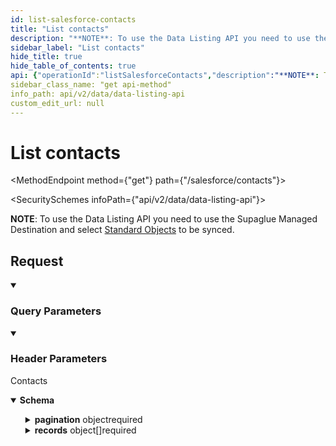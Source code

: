 ```yaml
---
id: list-salesforce-contacts
title: "List contacts"
description: "**NOTE**: To use the Data Listing API you need to use the Supaglue Managed Destination and select [Standard Objects](https://docs.supaglue.com/next/platform/objects/overview#configuration) to be synced."
sidebar_label: "List contacts"
hide_title: true
hide_table_of_contents: true
api: {"operationId":"listSalesforceContacts","description":"**NOTE**: To use the Data Listing API you need to use the Supaglue Managed Destination and select [Standard Objects](https://docs.supaglue.com/next/platform/objects/overview#configuration) to be synced.\n","tags":["Salesforce"],"security":[{"x-api-key":[]}],"parameters":[{"name":"modified_after","in":"query","schema":{"type":"string","format":"date-time","example":"2023-02-23T00:00:00.000Z"},"description":"If provided, will only return objects modified after this datetime"},{"name":"page_size","in":"query","schema":{"type":"string","example":"123"},"description":"Number of results to return per page. (Max: 1000)"},{"name":"cursor","in":"query","schema":{"type":"string","example":"cD0yMDIxLTAxLTA2KzAzJTNBMjQlM0E1My40MzQzMjYlMkIwMCUzQTAw"},"description":"The pagination cursor value"},{"name":"x-customer-id","in":"header","schema":{"type":"string","example":"my-customer-1"},"description":"The customer ID that uniquely identifies the customer in your application","required":true}],"responses":{"200":{"description":"Contacts","content":{"application/json":{"schema":{"type":"object","properties":{"pagination":{"type":"object","properties":{"next":{"type":"string","nullable":true,"example":"eyJpZCI6IjQyNTc5ZjczLTg1MjQtNDU3MC05YjY3LWVjYmQ3MDJjNmIxNCIsInJldmVyc2UiOmZhbHNlfQ=="},"previous":{"type":"string","nullable":true,"example":"eyJpZCI6IjBjZDhmYmZkLWU5NmQtNDEwZC05ZjQxLWIwMjU1YjdmNGI4NyIsInJldmVyc2UiOnRydWV9"},"total_count":{"type":"number","example":100}},"required":["next","previous"],"title":"pagination"},"records":{"type":"array","items":{"type":"object","properties":{"Id":{"type":"string","description":"The unique identifier for this contact."},"Description":{"type":"string","nullable":true,"description":"A description of the contact."},"Email":{"type":"string","nullable":true,"description":"The contact's email address."},"AccountId":{"type":"string","nullable":true,"description":"ID of the account that's the parent of this contact. This is a relationship field."},"FirstName":{"type":"string","nullable":true,"description":"The contact's first name up to 40 characters."},"HomePhone":{"type":"string","nullable":true,"description":"The contact's home phone number."},"IsDeleted":{"type":"boolean","description":"Indicates whether the object has been moved to the Recycle Bin (true) or not (false)."},"LastActivityDate":{"type":"string","format":"date-time","example":"2022-02-27T00:00:00Z","nullable":true,"description":"The date of the last activity on a contact. The LastActivityDate is set to whichever is more recent -- the LastActivityDate of a related task or event or the LastModifiedDate of a contact's record."},"LastName":{"type":"string","nullable":true,"description":"The contact's last name. Maximum size is 80 characters."},"LeadSource":{"type":"string","nullable":true,"description":"The source of the lead."},"MailingCity":{"type":"string","nullable":true,"description":"The city of the mailing address of this contact."},"MailingCountry":{"type":"string","nullable":true,"description":"The country of the mailing address of this contact."},"MailingPostalCode":{"type":"string","nullable":true,"description":"The postal code of the mailing address of this contact."},"MailingState":{"type":"string","nullable":true,"description":"The state of the mailijng address of this contact."},"MailingStreet":{"type":"string","nullable":true,"description":"The street of the mailing address of this contact."},"MobilePhone":{"type":"string","nullable":true,"description":"The contact's mobile phone number."},"OwnerId":{"type":"string","nullable":true,"description":"ID of the user who owns this contact. This is a relationship field."},"Phone":{"type":"string","nullable":true,"description":"The contact's phone number."},"Fax":{"type":"string","nullable":true,"description":"The contact's fax number."},"Title":{"type":"string","nullable":true,"description":"The contact's title."},"CreatedDate":{"type":"string","format":"date-time","example":"2022-02-27T00:00:00Z","description":"The date and time when this contact was created."},"SystemModstamp":{"type":"string","format":"date-time","example":"2022-02-27T00:00:00Z","description":"The date and time when this contact was last modified."},"raw_data":{"type":"object","description":"The raw data returned by the provider.","additionalProperties":true}},"required":["Id","Description","Email","AccountId","FirstName","HomePhone","IsDeleted","LastActivityDate","LastName","LeadSource","MailingCity","MailingCountry","MailingPostalCode","MailingState","MailingStreet","MobilePhone","OwnerId","Phone","Fax","Title","CreatedDate","SystemModstamp","raw_data"],"title":"salesforce_contact"}}},"required":["pagination","records"]}}}}},"method":"get","path":"/salesforce/contacts","servers":[{"url":"https://api.supaglue.io/data/v2","description":"Supaglue API"}],"securitySchemes":{"x-api-key":{"type":"apiKey","name":"x-api-key","in":"header","description":"API key to allow developers to access the API"}},"info":{"version":"0.13.13","title":"Data Listing API","contact":{"name":"Supaglue","email":"docs@supaglue.com","url":"https://supaglue.com"},"description":"#### Introduction\n\nWelcome to the Provider API documentation for Data Listing. You can use this API to list standard and custom objects to sync them from Supaglue to your database.\n\n:::info\n**NOTE**: To use the Data Listing API you need to use the Supaglue Managed Destination and select [Standard Objects](https://docs.supaglue.com/next/platform/objects/overview#configuration) to be synced.\n:::\n\n[![Run in Postman](https://run.pstmn.io/button.svg)](https://www.postman.com/supaglue/workspace/supaglue-public/overview)\n\n#### Base API URL\n```\nhttps://api.supaglue.io/data/v2\n```\n"},"postman":{"name":"List contacts","description":{"content":"**NOTE**: To use the Data Listing API you need to use the Supaglue Managed Destination and select [Standard Objects](https://docs.supaglue.com/next/platform/objects/overview#configuration) to be synced.\n","type":"text/plain"},"url":{"path":["salesforce","contacts"],"host":["{{baseUrl}}"],"query":[{"disabled":false,"description":{"content":"If provided, will only return objects modified after this datetime","type":"text/plain"},"key":"modified_after","value":""},{"disabled":false,"description":{"content":"Number of results to return per page. (Max: 1000)","type":"text/plain"},"key":"page_size","value":""},{"disabled":false,"description":{"content":"The pagination cursor value","type":"text/plain"},"key":"cursor","value":""}],"variable":[]},"header":[{"disabled":false,"description":{"content":"(Required) The customer ID that uniquely identifies the customer in your application","type":"text/plain"},"key":"x-customer-id","value":""},{"key":"Accept","value":"application/json"}],"method":"GET","auth":{"type":"apikey","apikey":[{"type":"any","value":"x-api-key","key":"key"},{"type":"any","value":"<API Key>","key":"value"},{"type":"any","value":"header","key":"in"}]}}}
sidebar_class_name: "get api-method"
info_path: api/v2/data/data-listing-api
custom_edit_url: null
---
```



<h1 className={"openapi__heading"}>List contacts</h1>

<MethodEndpoint method={"get"} path={"/salesforce/contacts"}></MethodEndpoint>

<SecuritySchemes infoPath={"api/v2/data/data-listing-api"}></SecuritySchemes>



**NOTE**: To use the Data Listing API you need to use the Supaglue Managed Destination and select [Standard Objects](https://docs.supaglue.com/next/platform/objects/overview#configuration) to be synced.


## Request

<details style={{"marginBottom":"1rem"}} className={"openapi-markdown__details"} data-collapsed={false} open={true}><summary style={{}}><h3 className={"openapi-markdown__details-summary-header-params"}>Query Parameters</h3></summary><div><ul><ParamsItem className={"paramsItem"} param={{"name":"modified_after","in":"query","schema":{"type":"string","format":"date-time","example":"2023-02-23T00:00:00.000Z"},"description":"If provided, will only return objects modified after this datetime"}}></ParamsItem><ParamsItem className={"paramsItem"} param={{"name":"page_size","in":"query","schema":{"type":"string","example":"123"},"description":"Number of results to return per page. (Max: 1000)"}}></ParamsItem><ParamsItem className={"paramsItem"} param={{"name":"cursor","in":"query","schema":{"type":"string","example":"cD0yMDIxLTAxLTA2KzAzJTNBMjQlM0E1My40MzQzMjYlMkIwMCUzQTAw"},"description":"The pagination cursor value"}}></ParamsItem></ul></div></details><details style={{"marginBottom":"1rem"}} className={"openapi-markdown__details"} data-collapsed={false} open={true}><summary style={{}}><h3 className={"openapi-markdown__details-summary-header-params"}>Header Parameters</h3></summary><div><ul><ParamsItem className={"paramsItem"} param={{"name":"x-customer-id","in":"header","schema":{"type":"string","example":"my-customer-1"},"description":"The customer ID that uniquely identifies the customer in your application","required":true}}></ParamsItem></ul></div></details><div><div><ApiTabs><TabItem label={"200"} value={"200"}><div>

Contacts

</div><div><MimeTabs className={"openapi-tabs__mime"} schemaType={"response"}><TabItem label={"application/json"} value={"application/json"}><SchemaTabs className={"openapi-tabs__schema"}><TabItem label={"Schema"} value={"Schema"}><details style={{}} className={"openapi-markdown__details response"} data-collapsed={false} open={true}><summary style={{}} className={"openapi-markdown__details-summary-response"}><strong>Schema</strong></summary><div style={{"textAlign":"left","marginLeft":"1rem"}}></div><ul style={{"marginLeft":"1rem"}}><SchemaItem collapsible={true} className={"schemaItem"}><details style={{}} className={"openapi-markdown__details"}><summary style={{}}><span className={"openapi-schema__container"}><strong className={"openapi-schema__property"}>pagination</strong><span className={"openapi-schema__name"}> object</span><span className={"openapi-schema__divider"}></span><span className={"openapi-schema__required"}>required</span></span></summary><div style={{"marginLeft":"1rem"}}><SchemaItem collapsible={false} name={"next"} required={true} schemaName={"string"} qualifierMessage={undefined} schema={{"type":"string","nullable":true,"example":"eyJpZCI6IjQyNTc5ZjczLTg1MjQtNDU3MC05YjY3LWVjYmQ3MDJjNmIxNCIsInJldmVyc2UiOmZhbHNlfQ=="}}></SchemaItem><SchemaItem collapsible={false} name={"previous"} required={true} schemaName={"string"} qualifierMessage={undefined} schema={{"type":"string","nullable":true,"example":"eyJpZCI6IjBjZDhmYmZkLWU5NmQtNDEwZC05ZjQxLWIwMjU1YjdmNGI4NyIsInJldmVyc2UiOnRydWV9"}}></SchemaItem><SchemaItem collapsible={false} name={"total_count"} required={false} schemaName={"number"} qualifierMessage={undefined} schema={{"type":"number","example":100}}></SchemaItem></div></details></SchemaItem><SchemaItem collapsible={true} className={"schemaItem"}><details style={{}} className={"openapi-markdown__details"}><summary style={{}}><span className={"openapi-schema__container"}><strong className={"openapi-schema__property"}>records</strong><span className={"openapi-schema__name"}> object[]</span><span className={"openapi-schema__divider"}></span><span className={"openapi-schema__required"}>required</span></span></summary><div style={{"marginLeft":"1rem"}}><li><div style={{"fontSize":"var(--ifm-code-font-size)","opacity":"0.6","marginLeft":"-.5rem","paddingBottom":".5rem"}}>Array [</div></li><SchemaItem collapsible={false} name={"Id"} required={true} schemaName={"string"} qualifierMessage={undefined} schema={{"type":"string","description":"The unique identifier for this contact."}}></SchemaItem><SchemaItem collapsible={false} name={"Description"} required={true} schemaName={"string"} qualifierMessage={undefined} schema={{"type":"string","nullable":true,"description":"A description of the contact."}}></SchemaItem><SchemaItem collapsible={false} name={"Email"} required={true} schemaName={"string"} qualifierMessage={undefined} schema={{"type":"string","nullable":true,"description":"The contact's email address."}}></SchemaItem><SchemaItem collapsible={false} name={"AccountId"} required={true} schemaName={"string"} qualifierMessage={undefined} schema={{"type":"string","nullable":true,"description":"ID of the account that's the parent of this contact. This is a relationship field."}}></SchemaItem><SchemaItem collapsible={false} name={"FirstName"} required={true} schemaName={"string"} qualifierMessage={undefined} schema={{"type":"string","nullable":true,"description":"The contact's first name up to 40 characters."}}></SchemaItem><SchemaItem collapsible={false} name={"HomePhone"} required={true} schemaName={"string"} qualifierMessage={undefined} schema={{"type":"string","nullable":true,"description":"The contact's home phone number."}}></SchemaItem><SchemaItem collapsible={false} name={"IsDeleted"} required={true} schemaName={"boolean"} qualifierMessage={undefined} schema={{"type":"boolean","description":"Indicates whether the object has been moved to the Recycle Bin (true) or not (false)."}}></SchemaItem><SchemaItem collapsible={false} name={"LastActivityDate"} required={true} schemaName={"date-time"} qualifierMessage={undefined} schema={{"type":"string","format":"date-time","example":"2022-02-27T00:00:00Z","nullable":true,"description":"The date of the last activity on a contact. The LastActivityDate is set to whichever is more recent -- the LastActivityDate of a related task or event or the LastModifiedDate of a contact's record."}}></SchemaItem><SchemaItem collapsible={false} name={"LastName"} required={true} schemaName={"string"} qualifierMessage={undefined} schema={{"type":"string","nullable":true,"description":"The contact's last name. Maximum size is 80 characters."}}></SchemaItem><SchemaItem collapsible={false} name={"LeadSource"} required={true} schemaName={"string"} qualifierMessage={undefined} schema={{"type":"string","nullable":true,"description":"The source of the lead."}}></SchemaItem><SchemaItem collapsible={false} name={"MailingCity"} required={true} schemaName={"string"} qualifierMessage={undefined} schema={{"type":"string","nullable":true,"description":"The city of the mailing address of this contact."}}></SchemaItem><SchemaItem collapsible={false} name={"MailingCountry"} required={true} schemaName={"string"} qualifierMessage={undefined} schema={{"type":"string","nullable":true,"description":"The country of the mailing address of this contact."}}></SchemaItem><SchemaItem collapsible={false} name={"MailingPostalCode"} required={true} schemaName={"string"} qualifierMessage={undefined} schema={{"type":"string","nullable":true,"description":"The postal code of the mailing address of this contact."}}></SchemaItem><SchemaItem collapsible={false} name={"MailingState"} required={true} schemaName={"string"} qualifierMessage={undefined} schema={{"type":"string","nullable":true,"description":"The state of the mailijng address of this contact."}}></SchemaItem><SchemaItem collapsible={false} name={"MailingStreet"} required={true} schemaName={"string"} qualifierMessage={undefined} schema={{"type":"string","nullable":true,"description":"The street of the mailing address of this contact."}}></SchemaItem><SchemaItem collapsible={false} name={"MobilePhone"} required={true} schemaName={"string"} qualifierMessage={undefined} schema={{"type":"string","nullable":true,"description":"The contact's mobile phone number."}}></SchemaItem><SchemaItem collapsible={false} name={"OwnerId"} required={true} schemaName={"string"} qualifierMessage={undefined} schema={{"type":"string","nullable":true,"description":"ID of the user who owns this contact. This is a relationship field."}}></SchemaItem><SchemaItem collapsible={false} name={"Phone"} required={true} schemaName={"string"} qualifierMessage={undefined} schema={{"type":"string","nullable":true,"description":"The contact's phone number."}}></SchemaItem><SchemaItem collapsible={false} name={"Fax"} required={true} schemaName={"string"} qualifierMessage={undefined} schema={{"type":"string","nullable":true,"description":"The contact's fax number."}}></SchemaItem><SchemaItem collapsible={false} name={"Title"} required={true} schemaName={"string"} qualifierMessage={undefined} schema={{"type":"string","nullable":true,"description":"The contact's title."}}></SchemaItem><SchemaItem collapsible={false} name={"CreatedDate"} required={true} schemaName={"date-time"} qualifierMessage={undefined} schema={{"type":"string","format":"date-time","example":"2022-02-27T00:00:00Z","description":"The date and time when this contact was created."}}></SchemaItem><SchemaItem collapsible={false} name={"SystemModstamp"} required={true} schemaName={"date-time"} qualifierMessage={undefined} schema={{"type":"string","format":"date-time","example":"2022-02-27T00:00:00Z","description":"The date and time when this contact was last modified."}}></SchemaItem><SchemaItem collapsible={true} className={"schemaItem"}><details style={{}} className={"openapi-markdown__details"}><summary style={{}}><span className={"openapi-schema__container"}><strong className={"openapi-schema__property"}>raw_data</strong><span className={"openapi-schema__name"}> object</span><span className={"openapi-schema__divider"}></span><span className={"openapi-schema__required"}>required</span></span></summary><div style={{"marginLeft":"1rem"}}><div style={{"marginTop":".5rem","marginBottom":".5rem"}}>

The raw data returned by the provider.

</div><SchemaItem name={"property name*"} required={false} schemaName={"any"} qualifierMessage={undefined} schema={{"type":"object","description":"The raw data returned by the provider.","additionalProperties":true}} collapsible={false} discriminator={false}></SchemaItem></div></details></SchemaItem><li><div style={{"fontSize":"var(--ifm-code-font-size)","opacity":"0.6","marginLeft":"-.5rem"}}>]</div></li></div></details></SchemaItem></ul></details></TabItem><TabItem label={"Example (from schema)"} value={"Example (from schema)"}><ResponseSamples responseExample={"{\n  \"pagination\": {\n    \"next\": \"eyJpZCI6IjQyNTc5ZjczLTg1MjQtNDU3MC05YjY3LWVjYmQ3MDJjNmIxNCIsInJldmVyc2UiOmZhbHNlfQ==\",\n    \"previous\": \"eyJpZCI6IjBjZDhmYmZkLWU5NmQtNDEwZC05ZjQxLWIwMjU1YjdmNGI4NyIsInJldmVyc2UiOnRydWV9\",\n    \"total_count\": 100\n  },\n  \"records\": [\n    {\n      \"Id\": \"string\",\n      \"Description\": \"string\",\n      \"Email\": \"string\",\n      \"AccountId\": \"string\",\n      \"FirstName\": \"string\",\n      \"HomePhone\": \"string\",\n      \"IsDeleted\": true,\n      \"LastActivityDate\": \"2022-02-27T00:00:00Z\",\n      \"LastName\": \"string\",\n      \"LeadSource\": \"string\",\n      \"MailingCity\": \"string\",\n      \"MailingCountry\": \"string\",\n      \"MailingPostalCode\": \"string\",\n      \"MailingState\": \"string\",\n      \"MailingStreet\": \"string\",\n      \"MobilePhone\": \"string\",\n      \"OwnerId\": \"string\",\n      \"Phone\": \"string\",\n      \"Fax\": \"string\",\n      \"Title\": \"string\",\n      \"CreatedDate\": \"2022-02-27T00:00:00Z\",\n      \"SystemModstamp\": \"2022-02-27T00:00:00Z\",\n      \"raw_data\": {}\n    }\n  ]\n}"} language={"json"}></ResponseSamples></TabItem></SchemaTabs></TabItem></MimeTabs></div></TabItem></ApiTabs></div></div>
      
